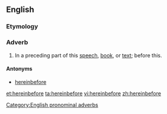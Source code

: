 ==English==

===Etymology===
{{compound|herein|before}}

===Adverb===
{{en-adv|-}}

# {{formal}} In a preceding part of this [[speech]], [[book]], or [[text]]; before this.

====Antonyms====
* [[hereinbefore]]

[[Category:English pronominal adverbs]]

[[et:hereinbefore]]
[[ta:hereinbefore]]
[[vi:hereinbefore]]
[[zh:hereinbefore]]